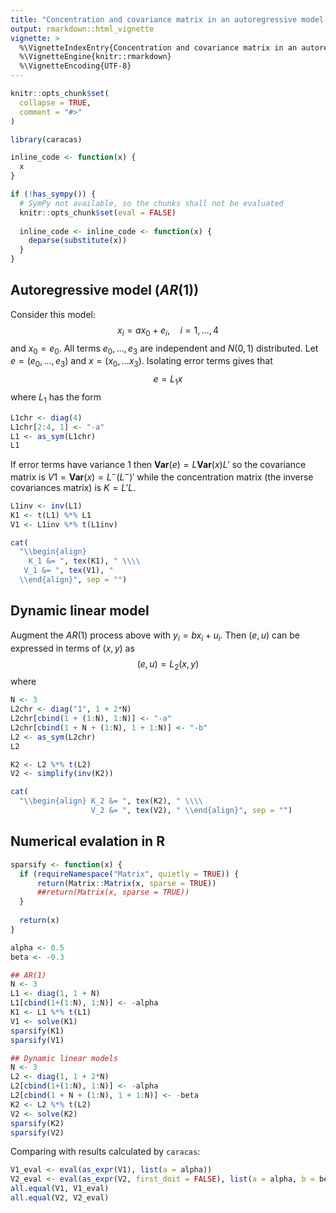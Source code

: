 ```yaml
---
title: "Concentration and covariance matrix in an autoregressive model and in a dynamic linear model"
output: rmarkdown::html_vignette
vignette: >
  %\VignetteIndexEntry{Concentration and covariance matrix in an autoregressive model and in a dynamic linear model}
  %\VignetteEngine{knitr::rmarkdown}
  %\VignetteEncoding{UTF-8}
---
```



```r
knitr::opts_chunk$set(
  collapse = TRUE,
  comment = "#>"
)
```

```r
library(caracas)
```

```r
inline_code <- function(x) {
  x
}

if (!has_sympy()) {
  # SymPy not available, so the chunks shall not be evaluated
  knitr::opts_chunk$set(eval = FALSE)
  
  inline_code <- inline_code <- function(x) {
    deparse(substitute(x))
  }
}
```

## Autoregressive model ($AR(1)$)

Consider this model: 
$$
x_i = a x_0 + e_i, \quad i=1, \dots, 4
$$ 
and $x_0=e_0$. All terms $e_0, \dots, e_3$ are independent and $N(0,1)$ distributed. 
Let $e=(e_0, \dots, e_3)$ and $x=(x_0, \dots x_3)$.
Isolating error terms gives that
$$
 e = L_1 x
$$
where $L_1$ has the form
```r
L1chr <- diag(4)
L1chr[2:4, 1] <- "-a"
L1 <- as_sym(L1chr)
L1
```

If error terms have variance $1$ then $\mathbf{Var}(e)=L \mathbf{Var}(x) L'$ so the covariance matrix is $V1=\mathbf{Var}(x) = L^- (L^-)'$ while the concentration matrix (the inverse covariances matrix) is $K=L' L$.

```r
L1inv <- inv(L1)
K1 <- t(L1) %*% L1
V1 <- L1inv %*% t(L1inv)
```

```r
cat(
  "\\begin{align} 
    K_1 &= ", tex(K1), " \\\\ 
   V_1 &= ", tex(V1), " 
  \\end{align}", sep = "")
```


## Dynamic linear model

Augment the $AR(1)$ process above with $y_i=b x_i + u_i$. Then
$(e,u)$ can be expressed in terms of $(x,y)$ as
$$
(e,u) = L_2(x,y)
$$
where
```r
N <- 3
L2chr <- diag("1", 1 + 2*N)
L2chr[cbind(1 + (1:N), 1:N)] <- "-a"
L2chr[cbind(1 + N + (1:N), 1 + 1:N)] <- "-b"
L2 <- as_sym(L2chr)
L2
```

```r
K2 <- L2 %*% t(L2)
V2 <- simplify(inv(K2))
```

```r
cat(
  "\\begin{align} K_2 &= ", tex(K2), " \\\\ 
                  V_2 &= ", tex(V2), " \\end{align}", sep = "")
```


## Numerical evalation in R

```r
sparsify <- function(x) {
  if (requireNamespace("Matrix", quietly = TRUE)) {
      return(Matrix::Matrix(x, sparse = TRUE))
      ##return(Matrix(x, sparse = TRUE))
  }
  
  return(x)
}

alpha <- 0.5
beta <- -0.3

## AR(1)
N <- 3
L1 <- diag(1, 1 + N)
L1[cbind(1+(1:N), 1:N)] <- -alpha
K1 <- L1 %*% t(L1)
V1 <- solve(K1)
sparsify(K1)
sparsify(V1)

## Dynamic linear models
N <- 3
L2 <- diag(1, 1 + 2*N)
L2[cbind(1+(1:N), 1:N)] <- -alpha
L2[cbind(1 + N + (1:N), 1 + 1:N)] <- -beta
K2 <- L2 %*% t(L2)
V2 <- solve(K2)
sparsify(K2)
sparsify(V2)
```

Comparing with results calculated by `caracas`:

```r
V1_eval <- eval(as_expr(V1), list(a = alpha))
V2_eval <- eval(as_expr(V2, first_doit = FALSE), list(a = alpha, b = beta))
all.equal(V1, V1_eval)
all.equal(V2, V2_eval)
```

